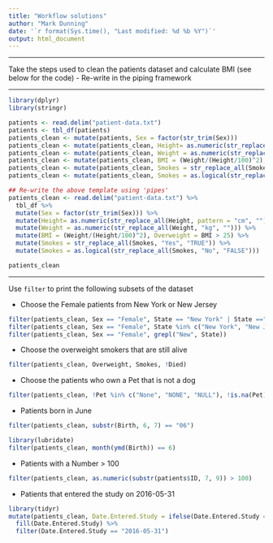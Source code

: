 ```yaml
---
title: "Workflow solutions"
author: "Mark Dunning"
date: '`r format(Sys.time(), "Last modified: %d %b %Y")`'
output: html_document
---
```



******

Take the steps used to clean the patients dataset and calculate BMI (see below for the code)
- Re-write in the piping framework


******

```r
library(dplyr)
library(stringr)

patients <- read.delim("patient-data.txt")
patients <- tbl_df(patients)
patients_clean <- mutate(patients, Sex = factor(str_trim(Sex)))
patients_clean <- mutate(patients_clean, Height= as.numeric(str_replace_all(patients_clean$Height, pattern = "cm", "")))
patients_clean <- mutate(patients_clean, Weight = as.numeric(str_replace_all(patients_clean$Weight,"kg","")))
patients_clean <- mutate(patients_clean, BMI = (Weight/(Height/100)^2), Overweight = BMI > 25)
patients_clean <- mutate(patients_clean, Smokes = str_replace_all(Smokes, "Yes", "TRUE"))
patients_clean <- mutate(patients_clean, Smokes = as.logical(str_replace_all(Smokes, "No", "FALSE")))
```


```r
## Re-write the above template using 'pipes'
patients_clean <- read.delim("patient-data.txt") %>%
  tbl_df %>%
  mutate(Sex = factor(str_trim(Sex))) %>%
  mutate(Height= as.numeric(str_replace_all(Height, pattern = "cm", ""))) %>%
  mutate(Weight = as.numeric(str_replace_all(Weight, "kg", ""))) %>%
  mutate(BMI = (Weight/(Height/100)^2), Overweight = BMI > 25) %>%
  mutate(Smokes = str_replace_all(Smokes, "Yes", "TRUE")) %>%
  mutate(Smokes = as.logical(str_replace_all(Smokes, "No", "FALSE")))

patients_clean

```


******
Use `filter` to print the following subsets of the dataset


- Choose the Female patients from New York or New Jersey

```r
filter(patients_clean, Sex == "Female", State == "New York" | State =="New Jersey")
filter(patients_clean, Sex == "Female", State %in% c("New York", "New Jersey"))
filter(patients_clean, Sex == "Female", grepl("New", State))
```

- Choose the overweight smokers that are still alive

```r
filter(patients_clean, Overweight, Smokes, !Died)
```


- Choose the patients who own a Pet that is not a dog

```r

filter(patients_clean, !Pet %in% c("None", "NONE", "NULL"), !is.na(Pet), !Pet %in% c("DOG", "Dog"))

```

- Patients born in June
 
```r
filter(patients_clean, substr(Birth, 6, 7) == "06")

library(lubridate)
filter(patients_clean, month(ymd(Birth)) == 6)
```

- Patients with a Number > 100

```r
filter(patients_clean, as.numeric(substr(patients$ID, 7, 9)) > 100)
```

- Patients that entered the study on 2016-05-31

```r
library(tidyr)
mutate(patients_clean, Date.Entered.Study = ifelse(Date.Entered.Study == "", NA, as.character(Date.Entered.Study))) %>%
  fill(Date.Entered.Study) %>%
  filter(Date.Entered.Study == "2016-05-31")
```


